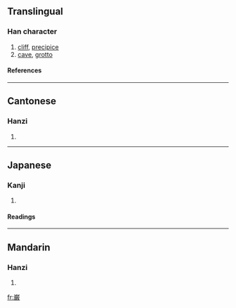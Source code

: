 {{see|巖}}

==Translingual==
===Han character===
{{Han char|rn=46|rad=山|as=17|sn=20|four=|canj=山火一大 (UFMK)}}
# [[cliff]], [[precipice]]
# [[cave]], [[grotto]]
====References====
{{Han ref|kx=0322.291|dkj=08624|dj=0622.420|hdz=10806.161|uh=5DCC|ud=24012}}
----
==Cantonese==
===Hanzi===
{{yue-hanzi|jyut=|y=ngaam4}}
# {{defn|Cantonese}}
----
==Japanese==
===Kanji===
{{ja-kanji|grade=|rs=山17}}
# {{defn|Japanese}} 
====Readings====
{{ja-readings|on=[[がん]] (gan)|kun=[[けわしい]] (kewashii), [[いわお]] (iwao)}}
----
==Mandarin==
===Hanzi===
{{cmn-hanzi|pin=[[yán]] ([[yan2]])|wg=yen<sup>2</sup>}}
# {{defn|Mandarin}}

[[fr:巌]]